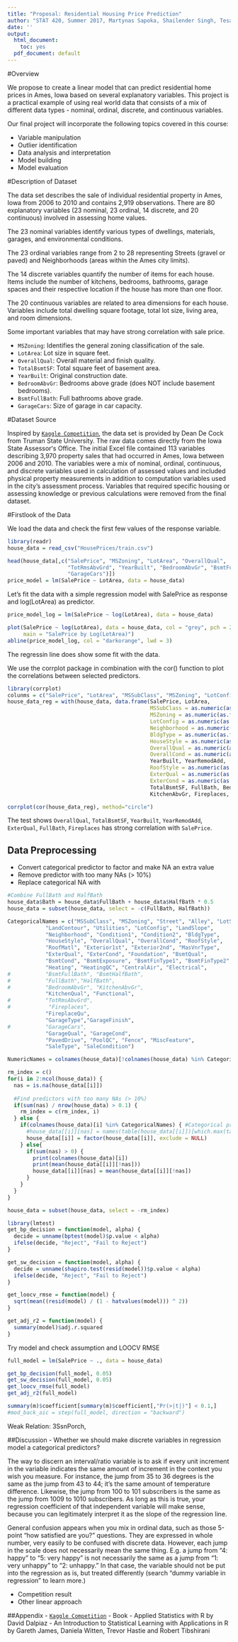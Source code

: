 ```yaml
---
title: "Proposal: Residential Housing Price Prediction"
author: "STAT 420, Summer 2017, Martynas Sapoka, Shailender Singh, Tesa Ho, Xiaoming Ji"
date: ''
output:
  html_document: 
    toc: yes
  pdf_document: default
---
```



#Overview

We propose to create a linear model that can predict residential home prices in Ames, Iowa based on several explanatory variables.  This project is a practical example of using real world data that consists of a mix of different data types - nominal, ordinal, discrete, and continuous variables. 

Our final project will incorporate the following topics covered in this course: 

- Variable manipulation
- Outlier identification
- Data analysis and interpretation
- Model building
- Model evaluation

#Description of Dataset

The data set describes the sale of individual residential property in Ames, Iowa from 2006 to 2010 and contains 2,919 observations.  There are 80 explanatory variables (23 nominal, 23 ordinal, 14 discrete, and 20 continuous) involved in assessing home values.

The 23 nominal variables identify various types of dwellings, materials, garages, and environmental conditions.

The 23 ordinal variables range from 2 to 28 representing Streets (gravel or paved) and Neighborhoods (areas within the Ames city limits).

The 14 discrete variables quantify the number of items for each house.  Items include the number of kitchens, bedrooms, bathrooms, garage spaces and their respective location if the house has more than one floor. 

The 20 continuous variables are related to area dimensions for each house.  Variables include total dwelling square footage, total lot size, living area, and room dimensions. 

Some important variables that may have strong correlation with sale price.

- `MSZoning`: Identifies the general zoning classification of the sale.
- `LotArea`:  Lot size in square feet.
- `OverallQual`: Overall material and finish quality.
- `TotalBsmtSF`: Total square feet of basement area.
- `YearBuilt`: Original construction date.
- `BedroomAbvGr`: Bedrooms above grade (does NOT include basement bedrooms).
- `BsmtFullBath`:  Full bathrooms above grade.
- `GarageCars`: Size of garage in car capacity.

#Dataset Source

Inspired by [`Kaggle Competition`](https://www.kaggle.com/c/house-prices-advanced-regression-techniques), the data set is provided by Dean De Cock from Truman State University.  The raw data comes directly from the Iowa State Assessorʻs Office. The initial Excel file contained 113 variables describing 3,970 property sales that had occurred in Ames, Iowa between 2006 and 2010. 
The variables were a mix of nominal, ordinal, continuous, and discrete variables used in calculation of assessed values and included physical property measurements in addition to computation variables used in the city’s assessment process. Variables that required specific housing or assessing knowledge or previous calculations were removed from the final dataset.  


#Firstlook of the Data

We load the data and check the first few values of the response variable.
```r
library(readr)
house_data = read_csv("HousePrices/train.csv")

head(house_data[,c("SalePrice", "MSZoning", "LotArea", "OverallQual",
                   "TotRmsAbvGrd", "YearBuilt", "BedroomAbvGr", "BsmtFullBath",
                   "GarageCars")])
price_model = lm(SalePrice ~ LotArea, data = house_data)
```

Let's fit the data with a simple regression model with SalePrice as response and log(LotArea) as predictor.
```r
price_model_log = lm(SalePrice ~ log(LotArea), data = house_data)
```
```r
plot(SalePrice ~ log(LotArea), data = house_data, col = "grey", pch = 20,
     main = "SalePrice by Log(LotArea)")
abline(price_model_log, col = "darkorange", lwd = 3)
```

The regressin line does show some fit with the data.

We use the corrplot package in combination with the cor() function to plot the correlations between selected predictors.

```r
library(corrplot)
colunms = c("SalePrice", "LotArea", "MSSubClass", "MSZoning", "LotConfig")
house_data_reg = with(house_data, data.frame(SalePrice, LotArea, 
                                             MSSubClass = as.numeric(as.factor(MSSubClass)),
                                             MSZoning = as.numeric(as.factor(MSZoning)), 
                                             LotConfig = as.numeric(as.factor(LotConfig)),
                                             Neighborhood = as.numeric(as.factor(Neighborhood)), 
                                             BldgType = as.numeric(as.factor(BldgType)),
                                             HouseStyle = as.numeric(as.factor(HouseStyle)),
                                             OverallQual = as.numeric(as.factor(OverallQual)),
                                             OverallCond = as.numeric(as.factor(OverallCond)),
                                             YearBuilt, YearRemodAdd,
                                             RoofStyle = as.numeric(as.factor(RoofStyle)),
                                             ExterQual = as.numeric(as.factor(ExterQual)),
                                             ExterCond = as.numeric(as.factor(ExterCond)),
                                             TotalBsmtSF, FullBath, BedroomAbvGr, 
                                             KitchenAbvGr, Fireplaces, GarageCars))

corrplot(cor(house_data_reg), method="circle")
```

The test shows `OverallQual`, `TotalBsmtSF`, `YearBuilt`, `YearRemodAdd`, `ExterQual`, `FullBath`, `Fireplaces` has strong correlation with `SalePrice`.

## Data Preprocessing 

- Convert categorical predictor to factor and make NA an extra value
- Remove predictor with too many NAs (> 10%)
- Replace categorical NA with

```r
#Combine FullBath and HalfBath
house_data$Bath = house_data$FullBath + house_data$HalfBath * 0.5
house_data = subset(house_data, select = -c(FullBath, HalfBath))

CategoricalNames = c("MSSubClass", "MSZoning", "Street", "Alley", "LotShape",
            "LandContour", "Utilities", "LotConfig", "LandSlope", 
            "Neighborhood", "Condition1", "Condition2", "BldgType", 
            "HouseStyle", "OverallQual", "OverallCond", "RoofStyle", 
            "RoofMatl", "Exterior1st", "Exterior2nd", "MasVnrType",
            "ExterQual", "ExterCond", "Foundation", "BsmtQual", 
            "BsmtCond", "BsmtExposure", "BsmtFinType1", "BsmtFinType2", 
            "Heating", "HeatingQC", "CentralAir", "Electrical", 
#           "BsmtFullBath", "BsmtHalfBath", 
#           "FullBath","HalfBath", 
#           "BedroomAbvGr", "KitchenAbvGr",
            "KitchenQual", "Functional", 
#           "TotRmsAbvGrd",
#            "Fireplaces",
            "FireplaceQu", 
            "GarageType","GarageFinish", 
#           "GarageCars",
            "GarageQual", "GarageCond", 
            "PavedDrive", "PoolQC", "Fence", "MiscFeature", 
            "SaleType", "SaleCondition")

NumericNames = colnames(house_data)[!colnames(house_data) %in% CategoricalNames]

rm_index = c()
for(i in 2:ncol(house_data)) {
  nas = is.na(house_data[[i]])
  
  #Find predictors with too many NAs (> 10%)
  if(sum(nas) / nrow(house_data) > 0.1) {
    rm_index = c(rm_index, i)
  } else {
    if(colnames(house_data)[i] %in% CategoricalNames) { #Categorical predictor
      #house_data[[i]][nas] = names(table(house_data[[i]])[which.max(table(house_data[[i]]))])
      house_data[[i]] = factor(house_data[[i]], exclude = NULL)
    } else{
      if(sum(nas) > 0) {
        print(colnames(house_data)[i])
        print(mean(house_data[[i]][!nas]))
        house_data[[i]][nas] = mean(house_data[[i]][!nas])
      }
    }
  }
}

house_data = subset(house_data, select = -rm_index)
```

```r
library(lmtest)
get_bp_decision = function(model, alpha) {
  decide = unname(bptest(model)$p.value < alpha)
  ifelse(decide, "Reject", "Fail to Reject")
}

get_sw_decision = function(model, alpha) {
  decide = unname(shapiro.test(resid(model))$p.value < alpha)
  ifelse(decide, "Reject", "Fail to Reject")
}

get_loocv_rmse = function(model) {
  sqrt(mean((resid(model) / (1 - hatvalues(model))) ^ 2))
}

get_adj_r2 = function(model) {
  summary(model)$adj.r.squared
}
```

Try model and check assumption and LOOCV RMSE
```r
full_model = lm(SalePrice ~ ., data = house_data)

get_bp_decision(full_model, 0.05)
get_sw_decision(full_model, 0.05)
get_loocv_rmse(full_model)
get_adj_r2(full_model)
```

```r
summary(m)$coefficient[summary(m)$coefficient[,"Pr(>|t|)"] < 0.1,]
#mod_back_aic = step(full_model, direction = "backward")
```

Weak Relation: 3SsnPorch,

##Discussion
- Whether we should make discrete variables in regression model a categorical predictors?

The way to discern an interval/ratio variable is to ask if every unit increment in the variable indicates the same amount of increment in the context you wish you measure. For instance, the jump from 35 to 36 degrees is the same as the jump from 43 to 44; it's the same amount of temperature difference. Likewise, the jump from 100 to 101 subscribers is the same as the jump from 1009 to 1010 subscribers. As long as this is true, your regression coefficient of that independent variable will make sense, because you can legitimately interpret it as the slope of the regression line.

General confusion appears when you mix in ordinal data, such as those 5-point "how satisfied are you?" questions. They are expressed in whole number, very easily to be confused with discrete data. However, each jump in the scale does not necessarily mean the same thing. E.g. a jump from "4: happy" to "5: very happy" is not necessarily the same as a jump from "1: very unhappy" to "2: unhappy." In that case, the variable should not be put into the regression as is, but treated differently (search "dummy variable in regression" to learn more.)

- Competition result
- Other linear approach


##Appendix
- [`Kaggle Competition`](https://www.kaggle.com/c/house-prices-advanced-regression-techniques)
- Book
    - Applied Statistics with R by David Dalpiaz
    - An Introduction to Statistical Learning with Applications in R by Gareth James, Daniela Witten, Trevor Hastie and Robert Tibshirani
